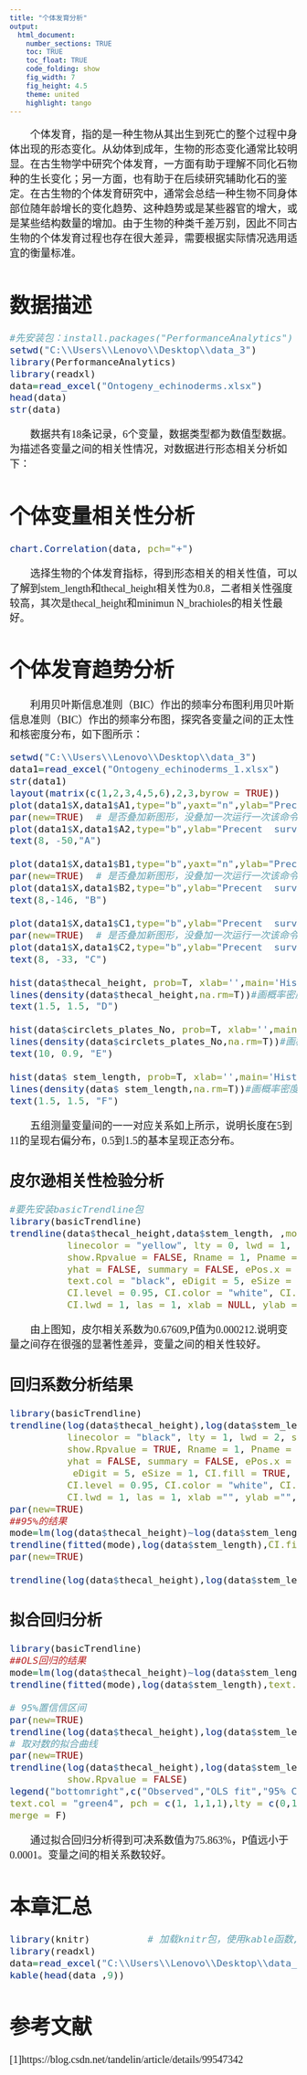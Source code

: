 ```yaml
---
title: "个体发育分析"
output: 
  html_document:
    number_sections: TRUE
    toc: TRUE
    toc_float: TRUE
    code_folding: show
    fig_width: 7
    fig_height: 4.5
    theme: united
    highlight: tango
---
```


<font size=4 face="微软雅黑">
  


&emsp;&emsp;个体发育，指的是一种生物从其出生到死亡的整个过程中身体出现的形态变化。从幼体到成年，生物的形态变化通常比较明显。在古生物学中研究个体发育，一方面有助于理解不同化石物种的生长变化；另一方面，也有助于在后续研究辅助化石的鉴定。在古生物的个体发育研究中，通常会总结一种生物不同身体部位随年龄增长的变化趋势、这种趋势或是某些器官的增大，或是某些结构数量的增加。由于生物的种类千差万别，因此不同古生物的个体发育过程也存在很大差异，需要根据实际情况选用适宜的衡量标准。

# 数据描述

```r
#先安装包：install.packages("PerformanceAnalytics")
setwd("C:\\Users\\Lenovo\\Desktop\\data_3")
library(PerformanceAnalytics)
library(readxl)
data=read_excel("Ontogeny_echinoderms.xlsx")
head(data)
str(data)
```

&emsp;&emsp;数据共有18条记录，6个变量，数据类型都为数值型数据。为描述各变量之间的相关性情况，对数据进行形态相关分析如下：

# 个体变量相关性分析
```r
chart.Correlation(data, pch="+")
```

&emsp;&emsp;选择生物的个体发育指标，得到形态相关的相关性值，可以了解到stem_length和thecal_height相关性为0.8，二者相关性强度较高，其次是thecal_height和minimun N_brachioles的相关性最好。


# 个体发育趋势分析

&emsp;&emsp;利用贝叶斯信息准则（BIC）作出的频率分布图利用贝叶斯信息准则（BIC）作出的频率分布图，探究各变量之间的正太性和核密度分布，如下图所示：

```r
setwd("C:\\Users\\Lenovo\\Desktop\\data_3")
data1=read_excel("Ontogeny_echinoderms_1.xlsx")
str(data1)
layout(matrix(c(1,2,3,4,5,6),2,3,byrow = TRUE))
plot(data1$X,data1$A1,type="b",yaxt="n",ylab="Precent  surviviing",xlab="Length   (mm)",pch=1,lwd=2,lty=1)
par(new=TRUE)  # 是否叠加新图形，没叠加一次运行一次该命令
plot(data1$X,data1$A2,type="b",ylab="Precent  surviviing",xlab="Length   (mm)",pch=4,lwd=1,lty=6)
text(8, -50,"A")

plot(data1$X,data1$B1,type="b",yaxt="n",ylab="Precent  surviviing",xlab="Length   (mm)",pch=1,lwd=2,lty=1)
par(new=TRUE)  # 是否叠加新图形，没叠加一次运行一次该命令
plot(data1$X,data1$B2,type="b",ylab="Precent  surviviing",xlab="Length   (mm)",pch=4,lwd=1,lty=6)
text(8,-146, "B")

plot(data1$X,data1$C1,type="b",ylab="Precent  surviviing",xlab="Length   (mm)",pch=1,lwd=2,lty=1)
par(new=TRUE)  # 是否叠加新图形，没叠加一次运行一次该命令
plot(data1$X,data1$C2,type="b",ylab="Precent  surviviing",xlab="Length   (mm)",pch=4,lwd=1,lty=6)
text(8, -33, "C")

hist(data$thecal_height, prob=T, xlab='',main='Histogram of maximum pH value')#画直方图
lines(density(data$thecal_height,na.rm=T))#画概率密度曲线
text(1.5, 1.5, "D")

hist(data$circlets_plates_No, prob=T, xlab='',main='Histogram of maximum pH value',ylim=0:1)#画直方图
lines(density(data$circlets_plates_No,na.rm=T))#画概率密度曲线
text(10, 0.9, "E")

hist(data$ stem_length, prob=T, xlab='',main='Histogram of maximum pH value')#画直方图
lines(density(data$ stem_length,na.rm=T))#画概率密度曲线
text(1.5, 1.5, "F")
```

&emsp;&emsp;五组测量变量间的一一对应关系如上所示，说明长度在5到11的呈现右偏分布，0.5到1.5的基本呈现正态分布。

## 皮尔逊相关性检验分析

```r
#要先安装basicTrendline包
library(basicTrendline)
trendline(data$thecal_height,data$stem_length, ,model="line3P",Pvalue.corrected = TRUE,
          linecolor = "yellow", lty = 0, lwd = 1, show.equation = FALSE,
          show.Rpvalue = FALSE, Rname = 1, Pname = 0, xname = "x", yname = "y",
          yhat = FALSE, summary = FALSE, ePos.x = NULL, ePos.y = NULL,
          text.col = "black", eDigit = 5, eSize = 1, CI.fill = TRUE,
          CI.level = 0.95, CI.color = "white", CI.alpha = 1, CI.lty = 1,
          CI.lwd = 1, las = 1, xlab = NULL, ylab = NULL,xaxt="n",yaxt="n")
```

&emsp;&emsp;由上图知，皮尔相关系数为0.67609,P值为0.000212.说明变量之间存在很强的显著性差异，变量之间的相关性较好。

## 回归系数分析结果

```r
library(basicTrendline)
trendline(log(data$thecal_height),log(data$stem_length), Pvalue.corrected = TRUE,
          linecolor = "black", lty = 1, lwd = 2, show.equation = FALSE,
          show.Rpvalue = TRUE, Rname = 1, Pname = 0, xname = "x", yname = "y",
          yhat = FALSE, summary = FALSE, ePos.x = NULL, ePos.y = NULL,
           eDigit = 5, eSize = 1, CI.fill = TRUE,
          CI.level = 0.95, CI.color = "white", CI.alpha = 1, CI.lty = 1,
          CI.lwd = 1, las = 1, xlab ="", ylab ="",xaxt="n",yaxt="n")
par(new=TRUE)
##95%的结果
mode=lm(log(data$thecal_height)~log(data$stem_length))
trendline(fitted(mode),log(data$stem_length),CI.fill = FALSE,CI.color = "red",CI.lty = 2,linecolor = "red",summary =FALSE,Pvalue.corrected = FALSE, show.equation = FALSE,xlab = "",text.col = "white")
par(new=TRUE)

trendline(log(data$thecal_height),log(data$stem_length),model="line3P",ePos.x = "topleft",summary =FALSE,eDigit = 5,CI.fill = FALSE,text.col = "white",ylab =NULL,xaxt="n",yaxt="n",Pvalue.corrected = FALSE,show.Rpvalue =FALSE,show.equation = FALSE)
```



## 拟合回归分析

```r
library(basicTrendline)
##OLS回归的结果
mode=lm(log(data$thecal_height)~log(data$stem_length))
trendline(fitted(mode),log(data$stem_length),text.col = "white",CI.fill = FALSE,CI.color = "white",CI.lty = 2,linecolor = "black",xlab="",xaxt="n",yaxt="n",lty=1)

# 95%置信信区间
par(new=TRUE)
trendline(log(data$thecal_height),log(data$stem_length),model="line3P",ePos.x = "topleft",summary =FALSE,eDigit = 5 ,CI.fill = "FALSE",text.col = "white",xaxt="n",linecolor = "white",yaxt="n",CI.color = "green",lty=2)
# 取对数的拟合曲线
par(new=TRUE)
trendline(log(data$thecal_height),log(data$stem_length),CI.fill = FALSE,CI.color = "red",CI.lty = 5,linecolor = "white",Pvalue.corrected = TRUE, show.equation = FALSE,
          show.Rpvalue = FALSE)
legend("bottomright",c("Observed","OLS fit","95% CL","log() fit"), col=c("black","black","green","red"),
text.col = "green4", pch = c(1, 1,1,1),lty = c(0,1,2,5),bty="n",
merge = F) 
```

&emsp;&emsp;通过拟合回归分析得到可决系数值为75.863%，P值远小于0.0001。变量之间的相关系数较好。

# 本章汇总

```r
library(knitr)          # 加载knitr包，使用kable函数,使得表格更加美观
library(readxl)
data=read_excel("C:\\Users\\Lenovo\\Desktop\\data_3\\函数.xlsx")
kable(head(data ,9))
```


# 参考文献

[1]https://blog.csdn.net/tandelin/article/details/99547342
